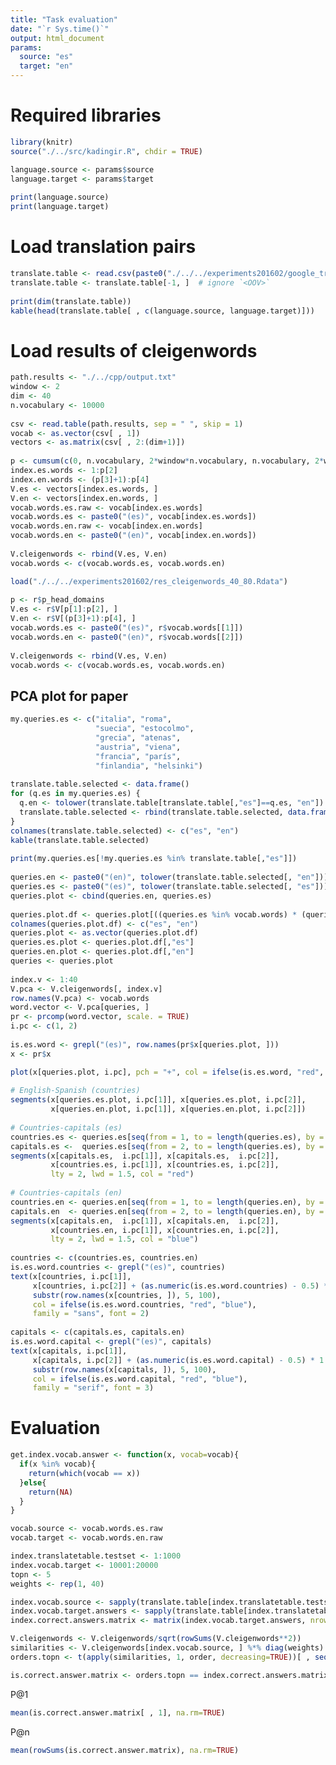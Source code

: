 ```yaml
---
title: "Task evaluation"
date: "`r Sys.time()`"
output: html_document
params:
  source: "es"
  target: "en"
---
```

 
# Required libraries
 
```r
library(knitr)
source("./../src/kadingir.R", chdir = TRUE)
```
 
```r
language.source <- params$source
language.target <- params$target
 
print(language.source)
print(language.target)
```
 
# Load translation pairs
 
```r
translate.table <- read.csv(paste0("./../../experiments201602/google_translate_es-en_", language.source, "_preprocessed.csv"), sep = ",", as.is = TRUE)
translate.table <- translate.table[-1, ]  # ignore `<OOV>`
 
print(dim(translate.table))
kable(head(translate.table[ , c(language.source, language.target)]))
```
 
# Load results of cleigenwords
 
```r
path.results <- "./../cpp/output.txt"
window <- 2
dim <- 40
n.vocabulary <- 10000
 
csv <- read.table(path.results, sep = " ", skip = 1)
vocab <- as.vector(csv[ , 1])
vectors <- as.matrix(csv[ , 2:(dim+1)])
 
p <- cumsum(c(0, n.vocabulary, 2*window*n.vocabulary, n.vocabulary, 2*window*n.vocabulary))
index.es.words <- 1:p[2]
index.en.words <- (p[3]+1):p[4]
V.es <- vectors[index.es.words, ]
V.en <- vectors[index.en.words, ]
vocab.words.es.raw <- vocab[index.es.words]
vocab.words.es <- paste0("(es)", vocab[index.es.words])
vocab.words.en.raw <- vocab[index.en.words]
vocab.words.en <- paste0("(en)", vocab[index.en.words])
 
V.cleigenwords <- rbind(V.es, V.en)
vocab.words <- c(vocab.words.es, vocab.words.en)
```

```r
load("./../../experiments201602/res_cleigenwords_40_80.Rdata")
 
p <- r$p_head_domains
V.es <- r$V[p[1]:p[2], ]
V.en <- r$V[(p[3]+1):p[4], ]
vocab.words.es <- paste0("(es)", r$vocab.words[[1]])
vocab.words.en <- paste0("(en)", r$vocab.words[[2]])
 
V.cleigenwords <- rbind(V.es, V.en)
vocab.words <- c(vocab.words.es, vocab.words.en)
```
 
## PCA plot for paper
```r
my.queries.es <- c("italia", "roma",
                   "suecia", "estocolmo",
                   "grecia", "atenas",
                   "austria", "viena",
                   "francia", "parís",
                   "finlandia", "helsinki")
 
translate.table.selected <- data.frame()
for (q.es in my.queries.es) {
  q.en <- tolower(translate.table[translate.table[,"es"]==q.es, "en"])
  translate.table.selected <- rbind(translate.table.selected, data.frame(q.es, q.en))
}
colnames(translate.table.selected) <- c("es", "en")
kable(translate.table.selected)
 
print(my.queries.es[!my.queries.es %in% translate.table[,"es"]])
 
queries.en <- paste0("(en)", tolower(translate.table.selected[, "en"]))
queries.es <- paste0("(es)", tolower(translate.table.selected[, "es"]))
queries.plot <- cbind(queries.en, queries.es)
 
queries.plot.df <- queries.plot[((queries.es %in% vocab.words) * (queries.en %in% vocab.words)) == 1, ]
colnames(queries.plot.df) <- c("es", "en")
queries.plot <- as.vector(queries.plot.df)
queries.es.plot <- queries.plot.df[,"es"]
queries.en.plot <- queries.plot.df[,"en"]
queries <- queries.plot
 
index.v <- 1:40
V.pca <- V.cleigenwords[, index.v]
row.names(V.pca) <- vocab.words
word.vector <- V.pca[queries, ]
pr <- prcomp(word.vector, scale. = TRUE)
i.pc <- c(1, 2)
 
is.es.word <- grepl("(es)", row.names(pr$x[queries.plot, ]))
x <- pr$x

plot(x[queries.plot, i.pc], pch = "+", col = ifelse(is.es.word, "red", "blue"))
 
# English-Spanish (countries)
segments(x[queries.es.plot, i.pc[1]], x[queries.es.plot, i.pc[2]],
         x[queries.en.plot, i.pc[1]], x[queries.en.plot, i.pc[2]])
 
# Countries-capitals (es)
countries.es <- queries.es[seq(from = 1, to = length(queries.es), by = 2)]
capitals.es <-  queries.es[seq(from = 2, to = length(queries.es), by = 2)]
segments(x[capitals.es,  i.pc[1]], x[capitals.es,  i.pc[2]],
         x[countries.es, i.pc[1]], x[countries.es, i.pc[2]],
         lty = 2, lwd = 1.5, col = "red")
 
# Countries-capitals (en)
countries.en <- queries.en[seq(from = 1, to = length(queries.en), by = 2)]
capitals.en  <- queries.en[seq(from = 2, to = length(queries.en), by = 2)]
segments(x[capitals.en,  i.pc[1]], x[capitals.en,  i.pc[2]],
         x[countries.en, i.pc[1]], x[countries.en, i.pc[2]],
         lty = 2, lwd = 1.5, col = "blue")
 
countries <- c(countries.es, countries.en)
is.es.word.countries <- grepl("(es)", countries)
text(x[countries, i.pc[1]],
     x[countries, i.pc[2]] + (as.numeric(is.es.word.countries) - 0.5) * 1.2,
     substr(row.names(x[countries, ]), 5, 100),
     col = ifelse(is.es.word.countries, "red", "blue"),
     family = "sans", font = 2)
 
capitals <- c(capitals.es, capitals.en)
is.es.word.capital <- grepl("(es)", capitals)
text(x[capitals, i.pc[1]],
     x[capitals, i.pc[2]] + (as.numeric(is.es.word.capital) - 0.5) * 1.2,
     substr(row.names(x[capitals, ]), 5, 100),
     col = ifelse(is.es.word.capital, "red", "blue"),
     family = "serif", font = 3)
```

# Evaluation
```r
get.index.vocab.answer <- function(x, vocab=vocab){
  if(x %in% vocab){
    return(which(vocab == x))
  }else{
    return(NA)
  }
}

vocab.source <- vocab.words.es.raw
vocab.target <- vocab.words.en.raw

index.translatetable.testset <- 1:1000
index.vocab.target <- 10001:20000
topn <- 5
weights <- rep(1, 40)

index.vocab.source <- sapply(translate.table[index.translatetable.testset, 1], get.index.vocab.answer, vocab=vocab.source)
index.vocab.target.answers <- sapply(translate.table[index.translatetable.testset, 2], get.index.vocab.answer, simplify = TRUE, vocab = vocab.target)
index.correct.answers.matrix <- matrix(index.vocab.target.answers, nrow = length(index.vocab.target.answers), ncol = topn)

V.cleigenwords <- V.cleigenwords/sqrt(rowSums(V.cleigenwords**2))
similarities <- V.cleigenwords[index.vocab.source, ] %*% diag(weights) %*% t(V.cleigenwords[index.vocab.target, ])
orders.topn <- t(apply(similarities, 1, order, decreasing=TRUE))[ , seq(topn)]

is.correct.answer.matrix <- orders.topn == index.correct.answers.matrix
```

P\@1
```r
mean(is.correct.answer.matrix[ , 1], na.rm=TRUE)
```


P\@n
```r
mean(rowSums(is.correct.answer.matrix), na.rm=TRUE)
```

